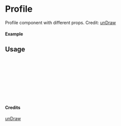 
<Meta of={Profile} title="unDraw/Profile" />

# Profile

Profile component with different props.
Credit: [unDraw](https://undraw.co/illustrations)

#### Example

<Canvas of={Profile.Primary} />

## Usage

```ts
import { Profile } from "yadl-ui";

const Example = () => {
  return (
      <Profile />
  );
};

export default Example;
```

#### Credits
[unDraw](https://undraw.co/illustrations)
